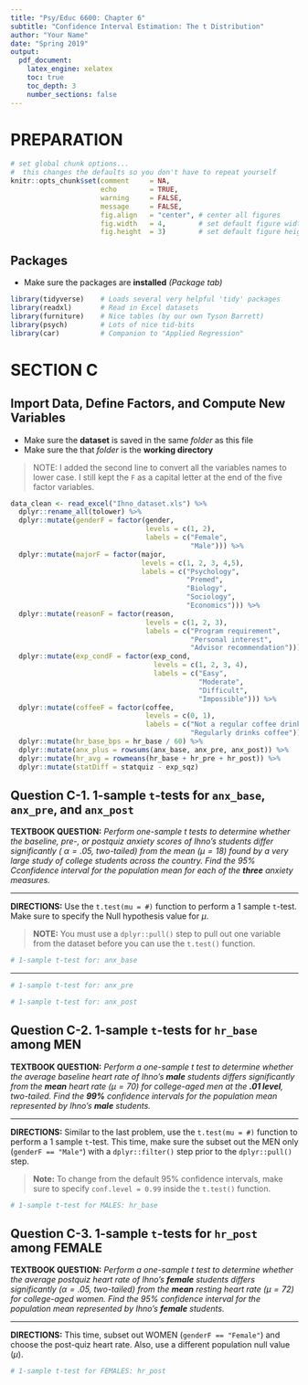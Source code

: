 ---
title: "Psy/Educ 6600: Chapter 6"
subtitle: "Confidence Interval Estimation: The t Distribution"
author: "Your Name"
date: "Spring 2019"
output: 
  pdf_document:
    latex_engine: xelatex
    toc: true
    toc_depth: 3
    number_sections: false
---

\clearpage

# PREPARATION

```{r, include=FALSE}
# set global chunk options...  
#  this changes the defaults so you don't have to repeat yourself
knitr::opts_chunk$set(comment     = NA,
                      echo        = TRUE, 
                      warning     = FALSE, 
                      message     = FALSE,
                      fig.align   = "center", # center all figures
                      fig.width   = 4,        # set default figure width to 4 inches
                      fig.height  = 3)        # set default figure height to 3 inches

```

## Packages

* Make sure the packages are **installed** *(Package tab)*

```{r}
library(tidyverse)    # Loads several very helpful 'tidy' packages
library(readxl)       # Read in Excel datasets
library(furniture)    # Nice tables (by our own Tyson Barrett)
library(psych)        # Lots of nice tid-bits
library(car)          # Companion to "Applied Regression"
```

\clearpage



# SECTION C

## Import Data, Define Factors, and Compute New Variables

* Make sure the **dataset** is saved in the same *folder* as this file
* Make sure the that *folder* is the **working directory**

> NOTE: I added the second line to convert all the variables names to lower case.  I still kept the `F` as a capital letter at the end of the five factor variables.

```{r}
data_clean <- read_excel("Ihno_dataset.xls") %>% 
  dplyr::rename_all(tolower) %>% 
  dplyr::mutate(genderF = factor(gender, 
                                 levels = c(1, 2),
                                 labels = c("Female", 
                                            "Male"))) %>% 
  dplyr::mutate(majorF = factor(major, 
                                levels = c(1, 2, 3, 4,5),
                                labels = c("Psychology",
                                           "Premed",
                                           "Biology",
                                           "Sociology",
                                           "Economics"))) %>% 
  dplyr::mutate(reasonF = factor(reason,
                                 levels = c(1, 2, 3),
                                 labels = c("Program requirement",
                                            "Personal interest",
                                            "Advisor recommendation"))) %>% 
  dplyr::mutate(exp_condF = factor(exp_cond,
                                   levels = c(1, 2, 3, 4),
                                   labels = c("Easy",
                                              "Moderate",
                                              "Difficult",
                                              "Impossible"))) %>% 
  dplyr::mutate(coffeeF = factor(coffee,
                                 levels = c(0, 1),
                                 labels = c("Not a regular coffee drinker",
                                            "Regularly drinks coffee")))  %>% 
  dplyr::mutate(hr_base_bps = hr_base / 60) %>% 
  dplyr::mutate(anx_plus = rowsums(anx_base, anx_pre, anx_post)) %>% 
  dplyr::mutate(hr_avg = rowmeans(hr_base + hr_pre + hr_post)) %>% 
  dplyr::mutate(statDiff = statquiz - exp_sqz)
```

\clearpage



## Question C-1. 1-sample `t`-tests for `anx_base`, `anx_pre`, and `anx_post`

**TEXTBOOK QUESTION:** *Perform one-sample t tests to determine whether the baseline, pre-, or postquiz anxiety scores of Ihno’s students differ significantly ( $\alpha = .05$, two-tailed) from the mean ($\mu = 18$) found by a very large study of college students across the country. Find the 95% Cconfidence interval for the population mean for each of the **three** anxiety measures.*

----------------------------

**DIRECTIONS:**  Use the `t.test(mu = #)` function to perform a 1 sample `t`-test.  Make sure to specify the Null hypothesis value for $\mu$.

> **NOTE:** You must use a `dplyr::pull()` step to pull out one variable from the dataset before you can use the `t.test()` function.

```{r}
# 1-sample t-test for: anx_base

```

---------------------------

```{r}
# 1-sample t-test for: anx_pre

```

\clearpage



```{r}
# 1-sample t-test for: anx_post

```

\clearpage



## Question C-2. 1-sample `t`-tests for `hr_base` among MEN

**TEXTBOOK QUESTION:** *Perform a one-sample t test to determine whether the average baseline heart rate of Ihno’s **male** students differs significantly from the **mean** heart rate ($\mu = 70$) for college-aged men at the **.01 level**, two-tailed. Find the **99%** confidence intervals for the population mean represented by Ihno’s **male** students.*

------------------------

**DIRECTIONS:** Similar to the last problem, use the `t.test(mu = #)` function to perform a 1 sample `t`-test.  This time, make sure the subset out the MEN only (`genderF == "Male"`) with a `dplyr::filter()` step prior to the `dplyr::pull()` step.

> **Note:** To change from the default 95% confidence intervals, make sure to specify `conf.level = 0.99` inside the `t.test()` function.

```{r}
# 1-sample t-test for MALES: hr_base

```


\clearpage 



## Question C-3. 1-sample `t`-tests for `hr_post` among FEMALE

**TEXTBOOK QUESTION:** *Perform a one-sample t test to determine whether the average postquiz heart rate of Ihno’s **female** students differs significantly ($\alpha = .05$, two-tailed) from the **mean** resting heart rate ($\mu = 72$) for college-aged women. Find the 95% confidence interval for the population mean represented by Ihno’s **female** students.*

----------------------------------

**DIRECTIONS:** This time, subset out WOMEN (`genderF == "Female"`) and choose the post-quiz heart rate.  Also, use a different population null value ($\mu$).

```{r}
# 1-sample t-test for FEMALES: hr_post

```


